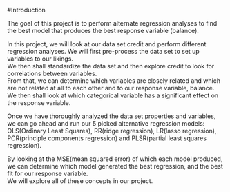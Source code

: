 #Introduction

  The goal of this project is to perform alternate regression analyses to find the best model that produces the best response variable (balance).  

  In this project, we will look at our data set credit and perform different regression analyses.  We will first pre-process the data set to set up variables to our likings.  
We then shall standardize the data set and then explore credit to look for correlations between variables.  
From that, we can determine which variables are closely related and which are not related at all to each other and to our response variable, balance.  
We then shall look at which categorical variable has a significant effect on the response variable.  

  Once we have thoroughly analyzed the data set properties and variables, we can go ahead and run our 5 picked alternative regression models: OLS(Ordinary Least Squares), RR(ridge regression), LR(lasso regression), PCR(principle components regression) and PLSR(partial least squares regression).

  By looking at the MSE(mean squared error) of which each model produced, we can determine which model generated the best regression, and the best fit for our response variable.  
We will explore all of these concepts in our project.